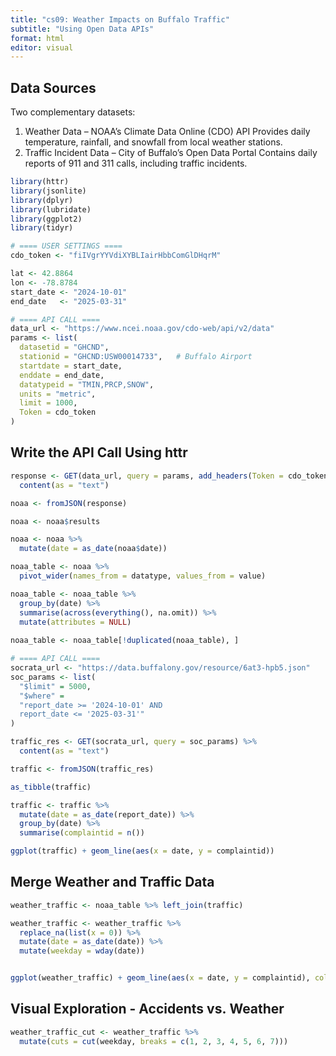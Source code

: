 ```yaml
---
title: "cs09: Weather Impacts on Buffalo Traffic"
subtitle: "Using Open Data APIs"
format: html
editor: visual
---
```


## Data Sources

Two complementary datasets:

1.  Weather Data – NOAA’s Climate Data Online (CDO) API Provides daily temperature, rainfall, and snowfall from local weather stations.
2.  Traffic Incident Data – City of Buffalo’s Open Data Portal Contains daily reports of 911 and 311 calls, including traffic incidents.

```r
library(httr)
library(jsonlite)
library(dplyr)
library(lubridate)
library(ggplot2)
library(tidyr)

# ==== USER SETTINGS ====
cdo_token <- "fiIVgrYYVdiXYBLIairHbbComGlDHqrM"

lat <- 42.8864
lon <- -78.8784
start_date <- "2024-10-01" 
end_date   <- "2025-03-31"

# ==== API CALL ====
data_url <- "https://www.ncei.noaa.gov/cdo-web/api/v2/data"
params <- list(
  datasetid = "GHCND",
  stationid = "GHCND:USW00014733",   # Buffalo Airport
  startdate = start_date,
  enddate = end_date,
  datatypeid = "TMIN,PRCP,SNOW",
  units = "metric",
  limit = 1000,
  Token = cdo_token
)
```

## Write the API Call Using httr

```r

response <- GET(data_url, query = params, add_headers(Token = cdo_token)) %>%
  content(as = "text")

noaa <- fromJSON(response) 

noaa <- noaa$results

noaa <- noaa %>%
  mutate(date = as_date(noaa$date))

noaa_table <- noaa %>%
  pivot_wider(names_from = datatype, values_from = value)

noaa_table <- noaa_table %>%
  group_by(date) %>%
  summarise(across(everything(), na.omit)) %>%
  mutate(attributes = NULL)
 
noaa_table <- noaa_table[!duplicated(noaa_table), ]
```


```r

# ==== API CALL ====
socrata_url <- "https://data.buffalony.gov/resource/6at3-hpb5.json"
soc_params <- list(
  "$limit" = 5000,
  "$where" = 
  "report_date >= '2024-10-01' AND
  report_date <= '2025-03-31'"
)

traffic_res <- GET(socrata_url, query = soc_params) %>%
  content(as = "text")

traffic <- fromJSON(traffic_res) 

as_tibble(traffic)

traffic <- traffic %>%
  mutate(date = as_date(report_date)) %>%
  group_by(date) %>%
  summarise(complaintid = n())

ggplot(traffic) + geom_line(aes(x = date, y = complaintid))
```

## Merge Weather and Traffic Data

```r


weather_traffic <- noaa_table %>% left_join(traffic)

weather_traffic <- weather_traffic %>%
  replace_na(list(x = 0)) %>%
  mutate(date = as_date(date)) %>%
  mutate(weekday = wday(date))


ggplot(weather_traffic) + geom_line(aes(x = date, y = complaintid), color = "red") + geom_line(aes(x = date, y = SNOW), color = "darkgreen", linetype = "dashed")
```

## Visual Exploration - Accidents vs. Weather

```r

weather_traffic_cut <- weather_traffic %>%
  mutate(cuts = cut(weekday, breaks = c(1, 2, 3, 4, 5, 6, 7)))


```

